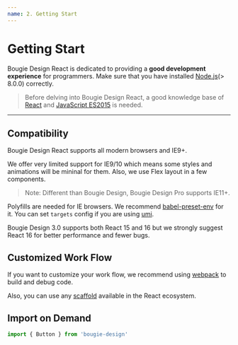 ```yaml
---
name: 2. Getting Start
---
```


# Getting Start

Bougie Design React is dedicated to providing a **good development experience** for programmers. Make sure that you have installed [Node.js](https://nodejs.org/)(> 8.0.0) correctly.

> Before delving into Bougie Design React, a good knowledge base of [React](https://reactjs.org) and [JavaScript ES2015](http://babeljs.io/docs/learn-es2015/) is needed.

---

## Compatibility

Bougie Design React supports all modern browsers and IE9+.

We offer very limited support for IE9/10 which means some styles and animations will be mininal for them. Also, we use Flex layout in a few components.

> Note: Different than Bougie Design, Bougie Design Pro supports IE11+.

Polyfills are needed for IE browsers. We recommend [babel-preset-env](https://babeljs.io/docs/en/babel-preset-env) for it. You can set `targets` config if you are using [umi](http://umijs.org/).

Bougie Design 3.0 supports both React 15 and 16 but we strongly suggest React 16 for better performance and fewer bugs.

## Customized Work Flow

If you want to customize your work flow, we recommend using [webpack](http://webpack.github.io/) to build and debug code.

Also, you can use any [scaffold](https://github.com/enaqx/awesome-react#boilerplates) available in the React ecosystem.

## Import on Demand

```jsx
import { Button } from 'bougie-design'
```
